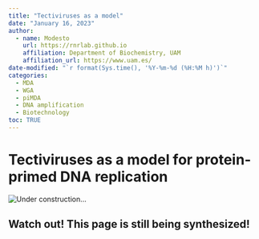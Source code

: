 ```yaml
---
title: "Tectiviruses as a model"
date: "January 16, 2023"
author: 
  - name: Modesto
    url: https://rnrlab.github.io
    affiliation: Department of Biochemistry, UAM
    affiliation_url: https://www.uam.es/
date-modified: "`r format(Sys.time(), '%Y-%m-%d (%H:%M h)')`"
categories: 
  - MDA
  - WGA
  - piMDA
  - DNA amplification
  - Biotechnology
toc: TRUE
---
```


# Tectiviruses as a model for protein-primed DNA replication

![](images/ConcreteMessyKob-size_restricted.gif "Under construction...")

::: callout-warning
## Watch out! This page is still being synthesized!
:::
